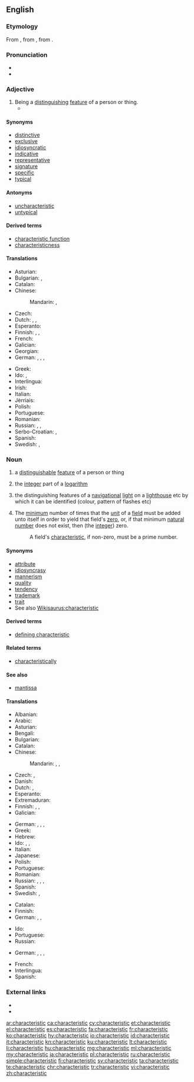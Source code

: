 ==English==

{{wikipedia}}

===Etymology===
From {{etyl|grc|en}} {{term|χαρακτηριστικός|tr=kharaktēristikos|lang=grc}}, from {{term|χαρακτηρίζω||to designate by a characteristic mark|tr=kharaktērizō|lang=grc}}, from {{term|χαρακτήρ||a mark, character|tr=kharaktēr|lang=grc}}.

===Pronunciation===
* {{IPA|/ˌkʰæɹəktəˈɹɪstɪk/|lang=en}}
* {{audio|En-us-characteristic.ogg|Audio (US)|lang=en}}

===Adjective===
{{en-adj}}

# Being a [[distinguish]]ing [[feature]] of a person or thing.
#* {{quote-book|year=1918|author={{w|W. B. Maxwell}}|chapter=12
|title=[http://openlibrary.org/works/OL1097634W The Mirror and the Lamp]
|passage=All this was extraordinarily distasteful to Churchill. It was ugly, gross. Never before had he felt such repulsion when the vicar displayed his '''characteristic''' bluntness or coarseness of speech. In the present connexion&nbsp;[&hellip;] such talk had been distressingly out of place.}}

====Synonyms====
* [[distinctive]]
* [[exclusive]]
* [[idiosyncratic]]
* [[indicative]]
* [[representative]]
* [[signature]]
* [[specific]]
* [[typical]]

====Antonyms====
* [[uncharacteristic]]
* [[untypical]]

====Derived terms====
* [[characteristic function]]
* [[characteristicness]]

====Translations====
{{trans-top|being a distinguishing feature of a person or thing}}
* Asturian: {{t|ast|carauterísticu}}
* Bulgarian: {{t+|bg|характерен}}, {{t+|bg|отличителен}}
* Catalan: {{t|ca|característic}}
* Chinese:
*: Mandarin: {{t+|cmn|特性|tr=tèxìng de|alt=特性的|sc=Hani}}, {{t+|cmn|特有|tr=tèyǒu de|alt=特有的|sc=Hani}}
* Czech: {{t|cs|charakteristický|m}}
* Dutch: {{t+|nl|kenmerkend}}, {{t+|nl|karakteristiek}}, {{t+|nl|idiosyncratisch}}
* Esperanto: {{t+|eo|karakteriza}}
* Finnish: {{t+|fi|ominainen}}, {{t|fi|luonteenomainen}}, {{t+|fi|tunnusomainen}}
* French: {{t+|fr|caractéristique}}
* Galician: {{t|gl|característico}}
* Georgian: {{t|ka|დამახასიათებელი|sc=Geor}}
* German: {{t+|de|charakteristisch}}, {{t+|de|bezeichnend}}, {{t|de|kennzeichnend}}, {{t+|de|typisch}}
{{trans-mid}}
* Greek: {{t+|el|χαρακτηριστικός|m|tr=charaktiristikós|sc=Grek}}
* Ido: {{t+|io|karakteriziva}}, {{t+|io|distingiva}}
* Interlingua: {{t|ia|characteristic}}
* Irish: {{t|ga|aitreabúid|f}}
* Italian: {{t+|it|caratteristica}}
* Jèrriais: {{t|roa-jer|caractéthistique}}
* Polish: {{t+|pl|charakterystyczny|m}}
* Portuguese: {{t+|pt|característico}}
* Romanian: {{t+|ro|caracteristic}}
* Russian: {{t+|ru|характе́рный|sc=Cyrl}}, {{t+|ru|типи́чный|sc=Cyrl}}, {{t+|ru|отличи́тельный|sc=Cyrl}}
* Serbo-Croatian: {{t+|sh|osobina|f}}, {{t+|sh|značajka|f}}
* Spanish: {{t+|es|característico}}
* Swedish: {{t+|sv|karakteristisk}}, {{t+|sv|kännetecknande}}
{{trans-bottom}}

===Noun===
{{en-noun}}

# a [[distinguishable]] [[feature]] of a person or thing
# {{context|mathematics|lang=en}} the [[integer]] part of a [[logarithm]]
# {{context|nautical|lang=en}} the distinguishing features of a [[navigational]] [[light]] on a [[lighthouse]] etc by which it can be identified (colour, pattern of flashes etc)
# {{context|algebra|field theory|lang=en}} The [[minimum]] number of times that the [[unit]] of a [[field]] must be added unto itself in order to yield that field's [[zero]], or, if that minimum [[natural number]] does not exist, then (the [[integer]]) zero.
#: A field's [[characteristic]], if non-zero, must be a prime number.

====Synonyms====
* [[attribute]]
* [[idiosyncrasy]]
* [[mannerism]]
* [[quality]]
* [[tendency]]
* [[trademark]]
* [[trait]]
* See also [[Wikisaurus:characteristic]]

====Derived terms====
* [[defining characteristic]]

====Related terms====
* [[characteristically]]

====See also====
* [[mantissa]]

====Translations====
{{trans-top|distinguishing feature}}
* Albanian: {{t|sq|karakteristikë|f}}
* Arabic: {{t|ar|صفة|f|tr=ṣíffa}}
* Asturian: {{t|ast|carauterística|f}}
* Bengali: {{t|bn|বৈশিষ্ট্য|tr=boishishţţô|sc=Beng}}
* Bulgarian: {{t|bg|отличителна черта}}
* Catalan: {{t|ca|característica|f}}
* Chinese:
*: Mandarin: {{t+|cmn|特性|tr=tèxìng|sc=Hani}}, {{t+|cmn|特質|sc=Hani}}, {{t+|cmn|特质|tr=tèzhì|sc=Hani}}
* Czech: {{t+|cs|charakteristika|f}}, {{t+|cs|vlastnost|f}}
* Danish: {{t|da|karakteristik|c}}
* Dutch: {{t+|nl|trekje|n}}, {{t+|nl|karakteristiek|f}}
* Esperanto: {{t|eo|karakterizilo}}
* Extremaduran: {{t|ext|caraiterística|f}}
* Finnish: {{t+|fi|tuntomerkki}}, {{t|fi|erityispiirre}}, {{t+|fi|tunnusmerkki}}
* Galician: {{t+|gl|característica|f}}
{{trans-mid}}
* German: {{t+|de|Merkmal|n}}, {{t+|de|Eigenschaft|f}}, {{t+|de|Charakteristik|f}}, {{t+|de|Eigenart|f}}
* Greek: {{t+|el|χαρακτηριστικό|n|tr=charaktiristikó|sc=Grek}}
* Hebrew: {{t|he|סממן|m|tr=sam'mán|sc=Hebr}}
* Ido: {{t+|io|karakterizivo}}, {{t+|io|traito}}, {{t+|io|proprajo}}
* Italian: {{t+|it|caratteristica}}
* Japanese: {{t+|ja|特性|tr=とくせい, tokusei|sc=Jpan}}
* Polish: {{t+|pl|cecha|f}}
* Portuguese: {{t+|pt|característica|f}}
* Romanian: {{t+|ro|caracteristică}}
* Russian: {{t|ru|характерная черта|f|tr=xaraktérnaja čertá|sc=Cyrl}}, {{t|ru|отличительная черта|f|tr=otličítel’naja čertá|sc=Cyrl}}, {{t+|ru|черта|f|tr=čertá|sc=Cyrl}}, {{t+|ru|особенность|f|tr=osóbennost’|sc=Cyrl}}
* Spanish: {{t+|es|característica|f}}
* Swedish: {{t+|sv|karakteristikum|n}}, {{qualifier|characteristics}} {{t+|sv|karakteristik|c}}
{{trans-bottom}}

{{trans-top|integer part of a logarithm}}
* Catalan: {{t|ca|característica|f}}
* Finnish: {{t+|fi|karakteristika}}
* German: {{t|de|Kennwert|n}}, {{t|de|Kenngröße|f}}, {{t+|de|Charakteristik|f}}
{{trans-mid}}
* Ido: {{t+|io|karakteristiko}}
* Portuguese: {{t+|pt|característica|f}}
* Russian: {{t+|ru|характеристика|f|tr=xarakterístika|sc=Cyrl}}
{{trans-bottom}}

{{trans-top|distinguishing features of a navigational light}}
* German: {{t+|de|Merkmal|n}}, {{t+|de|Eigenschaft|f}}, {{t+|de|Charakteristik|f}}, {{t+|de|Eigenart|f}}
{{trans-mid}}
{{trans-bottom}}

{{checktrans-top}}
* French: {{t-check|fr|caractéristique|f}}
* Interlingua: {{t-check|ia|characteristica}}
* Spanish: {{t-check|es|característica|f}}
{{trans-bottom}}

===External links===
* {{R:Webster 1913}}
* {{R:Century 1911}}

[[ar:characteristic]]
[[ca:characteristic]]
[[cy:characteristic]]
[[et:characteristic]]
[[el:characteristic]]
[[es:characteristic]]
[[fa:characteristic]]
[[fr:characteristic]]
[[ko:characteristic]]
[[hy:characteristic]]
[[io:characteristic]]
[[id:characteristic]]
[[it:characteristic]]
[[kn:characteristic]]
[[ku:characteristic]]
[[lt:characteristic]]
[[li:characteristic]]
[[hu:characteristic]]
[[mg:characteristic]]
[[ml:characteristic]]
[[my:characteristic]]
[[ja:characteristic]]
[[pl:characteristic]]
[[ru:characteristic]]
[[simple:characteristic]]
[[fi:characteristic]]
[[sv:characteristic]]
[[ta:characteristic]]
[[te:characteristic]]
[[chr:characteristic]]
[[tr:characteristic]]
[[vi:characteristic]]
[[zh:characteristic]]